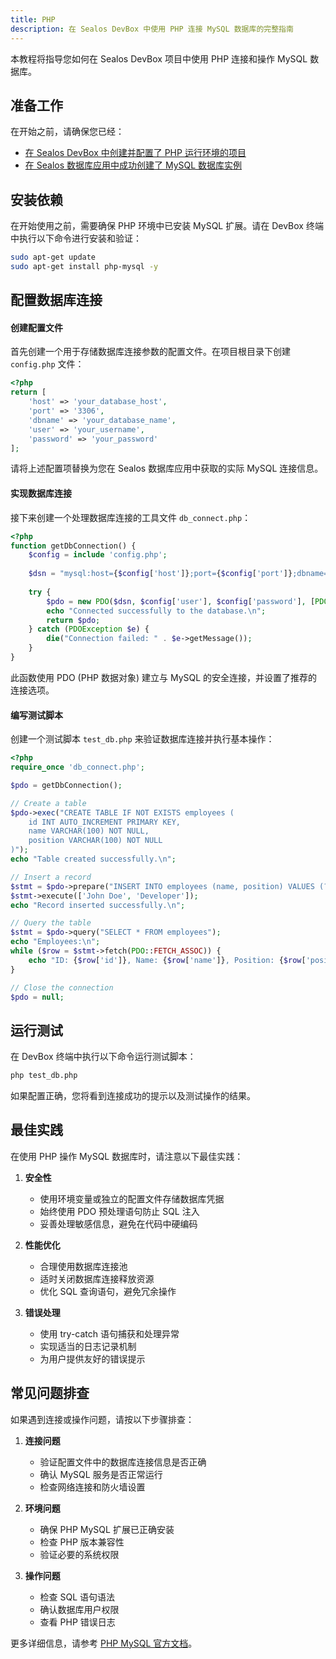 ```yaml
---
title: PHP
description: 在 Sealos DevBox 中使用 PHP 连接 MySQL 数据库的完整指南
---
```


本教程将指导您如何在 Sealos DevBox 项目中使用 PHP 连接和操作 MySQL 数据库。

## 准备工作

在开始之前，请确保您已经：

- [在 Sealos DevBox 中创建并配置了 PHP 运行环境的项目](/docs/guides/fundamentals/create-a-project)
- [在 Sealos 数据库应用中成功创建了 MySQL 数据库实例](./)

## 安装依赖

在开始使用之前，需要确保 PHP 环境中已安装 MySQL 扩展。请在 DevBox 终端中执行以下命令进行安装和验证：

```bash
sudo apt-get update
sudo apt-get install php-mysql -y
```

## 配置数据库连接

<div className='fd-steps [&_h4]:fd-step'>

#### 创建配置文件

首先创建一个用于存储数据库连接参数的配置文件。在项目根目录下创建 `config.php` 文件：

```php title="config.php"
<?php
return [
    'host' => 'your_database_host',
    'port' => '3306',
    'dbname' => 'your_database_name',
    'user' => 'your_username',
    'password' => 'your_password'
];
```

请将上述配置项替换为您在 Sealos 数据库应用中获取的实际 MySQL 连接信息。

#### 实现数据库连接

接下来创建一个处理数据库连接的工具文件 `db_connect.php`：

```php title="db_connect.php"
<?php
function getDbConnection() {
    $config = include 'config.php';
    
    $dsn = "mysql:host={$config['host']};port={$config['port']};dbname={$config['dbname']};charset=utf8mb4";
    
    try {
        $pdo = new PDO($dsn, $config['user'], $config['password'], [PDO::ATTR_ERRMODE => PDO::ERRMODE_EXCEPTION]);
        echo "Connected successfully to the database.\n";
        return $pdo;
    } catch (PDOException $e) {
        die("Connection failed: " . $e->getMessage());
    }
}
```

此函数使用 PDO (PHP 数据对象) 建立与 MySQL 的安全连接，并设置了推荐的连接选项。

#### 编写测试脚本

创建一个测试脚本 `test_db.php` 来验证数据库连接并执行基本操作：

```php title="test_db.php"
<?php
require_once 'db_connect.php';

$pdo = getDbConnection();

// Create a table
$pdo->exec("CREATE TABLE IF NOT EXISTS employees (
    id INT AUTO_INCREMENT PRIMARY KEY,
    name VARCHAR(100) NOT NULL,
    position VARCHAR(100) NOT NULL
)");
echo "Table created successfully.\n";

// Insert a record
$stmt = $pdo->prepare("INSERT INTO employees (name, position) VALUES (?, ?)");
$stmt->execute(['John Doe', 'Developer']);
echo "Record inserted successfully.\n";

// Query the table
$stmt = $pdo->query("SELECT * FROM employees");
echo "Employees:\n";
while ($row = $stmt->fetch(PDO::FETCH_ASSOC)) {
    echo "ID: {$row['id']}, Name: {$row['name']}, Position: {$row['position']}\n";
}

// Close the connection
$pdo = null;
```

</div>

## 运行测试

在 DevBox 终端中执行以下命令运行测试脚本：

```bash
php test_db.php
```

如果配置正确，您将看到连接成功的提示以及测试操作的结果。

## 最佳实践

在使用 PHP 操作 MySQL 数据库时，请注意以下最佳实践：

1. **安全性**
   - 使用环境变量或独立的配置文件存储数据库凭据
   - 始终使用 PDO 预处理语句防止 SQL 注入
   - 妥善处理敏感信息，避免在代码中硬编码

2. **性能优化**
   - 合理使用数据库连接池
   - 适时关闭数据库连接释放资源
   - 优化 SQL 查询语句，避免冗余操作

3. **错误处理**
   - 使用 try-catch 语句捕获和处理异常
   - 实现适当的日志记录机制
   - 为用户提供友好的错误提示

## 常见问题排查

如果遇到连接或操作问题，请按以下步骤排查：

1. **连接问题**
   - 验证配置文件中的数据库连接信息是否正确
   - 确认 MySQL 服务是否正常运行
   - 检查网络连接和防火墙设置

2. **环境问题**
   - 确保 PHP MySQL 扩展已正确安装
   - 检查 PHP 版本兼容性
   - 验证必要的系统权限

3. **操作问题**
   - 检查 SQL 语句语法
   - 确认数据库用户权限
   - 查看 PHP 错误日志

更多详细信息，请参考 [PHP MySQL 官方文档](https://www.php.net/manual/zh/book.mysql.php)。
